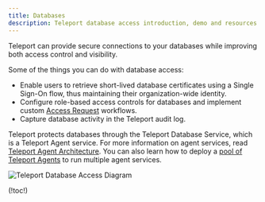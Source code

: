 ```yaml
---
title: Databases
description: Teleport database access introduction, demo and resources.
---
```


Teleport can provide secure connections to your databases while improving both
access control and visibility.

Some of the things you can do with database access:

- Enable users to retrieve short-lived database certificates using a Single Sign-On
  flow, thus maintaining their organization-wide identity.
- Configure role-based access controls for databases and implement custom
  [Access Request](../../admin-guides/access-controls/access-requests/access-requests.mdx) workflows.
- Capture database activity in the Teleport audit log.

Teleport protects databases through the Teleport Database Service, which is a
Teleport Agent service. For more information on agent services, read [Teleport
Agent Architecture](../../reference/architecture/agents.mdx). You can also learn how to
deploy a [pool of Teleport Agents](../agents/introduction.mdx) to run multiple
agent services.

![Teleport Database Access Diagram](../../../img/database-access/architecture.svg)

(!toc!)
